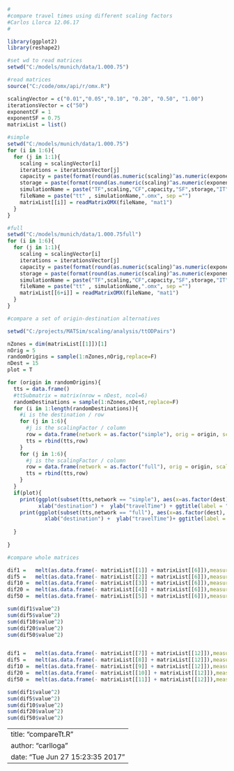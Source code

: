 
```r
#
#compare travel times using different scaling factors
#Carlos Llorca 12.06.17
#

library(ggplot2)
library(reshape2)

#set wd to read matrices
setwd("C:/models/munich/data/1.000.75")

#read matrices
source("C:/code/omx/api/r/omx.R")

scalingVector = c("0.01","0.05","0.10", "0.20", "0.50", "1.00")
iterationsVector = c("50")
exponentCF = 1
exponentSF = 0.75
matrixList = list()

#simple
setwd("C:/models/munich/data/1.000.75")
for (i in 1:6){
  for (j in 1:1){
    scaling = scalingVector[i]
    iterations = iterationsVector[j]
    capacity = paste(format(round(as.numeric(scaling)^as.numeric(exponentCF),2),nsmall = 2))
    storage = paste(format(round(as.numeric(scaling)^as.numeric(exponentSF),2),nsmall = 2))
    simulationName = paste("TF",scaling,"CF",capacity,"SF",storage,"IT",iterations,"scalingSFExp",exponentSF,"CFExp",exponentCF, "TEST", sep = "")
    fileName = paste("tt" , simulationName,".omx", sep ="")
    matrixList[[i]] = readMatrixOMX(fileName, "mat1")
  }
}

#full
setwd("C:/models/munich/data/1.000.75full")
for (i in 1:6){
  for (j in 1:1){
    scaling = scalingVector[i]
    iterations = iterationsVector[j]
    capacity = paste(format(round(as.numeric(scaling)^as.numeric(exponentCF),2),nsmall = 2))
    storage = paste(format(round(as.numeric(scaling)^as.numeric(exponentSF),2),nsmall = 2))
    simulationName = paste("TF",scaling,"CF",capacity,"SF",storage,"IT",iterations,"scalingSFExp",exponentSF,"CFExp",exponentCF, "TEST", sep = "")
    fileName = paste("tt" , simulationName,".omx", sep ="")
    matrixList[[6+i]] = readMatrixOMX(fileName, "mat1")
  }
}

#compare a set of origin-destination alternatives

setwd("C:/projects/MATSim/scaling/analysis/ttODPairs")

nZones = dim(matrixList[[1]])[1]
nOrig = 5
randomOrigins = sample(1:nZones,nOrig,replace=F) 
nDest = 15
plot = T

for (origin in randomOrigins){
  tts = data.frame()
  #ttSubmatrix = matrix(nrow = nDest, ncol=6)
  randomDestinations = sample(1:nZones,nDest,replace=F) 
  for (i in 1:length(randomDestinations)){
    #i is the destination / row
    for (j in 1:6){
      #j is the scalingFactor / column
      row = data.frame(network = as.factor("simple"), orig = origin, scaling = scalingVector[j], dest = randomDestinations[i], tt=matrixList[[j]][origin,randomDestinations[i]])
      tts = rbind(tts,row)
    }
    for (j in 1:6){
      #j is the scalingFactor / column
      row = data.frame(network = as.factor("full"), orig = origin, scaling = scalingVector[j], dest = randomDestinations[i], tt=matrixList[[6+j]][origin,randomDestinations[i]])
      tts = rbind(tts,row)
    }
  }
  if(plot){
    print(ggplot(subset(tts,network == "simple"), aes(x=as.factor(dest), y=tt, color=scaling, group = scaling)) + geom_line()  + geom_point()+ 
          xlab("destination") +  ylab("travelTime") + ggtitle(label = "simple"))
    print(ggplot(subset(tts,network == "full"), aes(x=as.factor(dest), y=tt, color=scaling, group = scaling)) + geom_line()  + geom_point()+ 
            xlab("destination") +  ylab("travelTime")+ ggtitle(label = "full"))
    
  }
    
}

#compare whole matrices

dif1 =   melt(as.data.frame(- matrixList[[1]] + matrixList[[6]]),measure.vars = 1:4953)
dif5 =   melt(as.data.frame(- matrixList[[2]] + matrixList[[6]]),measure.vars = 1:4953)
dif10 =  melt(as.data.frame(- matrixList[[3]] + matrixList[[6]]),measure.vars = 1:4953)
dif20 =  melt(as.data.frame(- matrixList[[4]] + matrixList[[6]]),measure.vars = 1:4953)
dif50 =  melt(as.data.frame(- matrixList[[5]] + matrixList[[6]]),measure.vars = 1:4953)

sum(dif1$value^2)
sum(dif5$value^2)
sum(dif10$value^2)
sum(dif20$value^2)
sum(dif50$value^2)


dif1 =   melt(as.data.frame(- matrixList[[7]] + matrixList[[12]]),measure.vars = 1:4953)
dif5 =   melt(as.data.frame(- matrixList[[8]] + matrixList[[12]]),measure.vars = 1:4953)
dif10 =  melt(as.data.frame(- matrixList[[9]] + matrixList[[12]]),measure.vars = 1:4953)
dif20 =  melt(as.data.frame(- matrixList[[10]] + matrixList[[12]]),measure.vars = 1:4953)
dif50 =  melt(as.data.frame(- matrixList[[11]] + matrixList[[12]]),measure.vars = 1:4953)

sum(dif1$value^2)
sum(dif5$value^2)
sum(dif10$value^2)
sum(dif20$value^2)
sum(dif50$value^2)
```


---
title: "compareTt.R"
author: "carlloga"
date: "Tue Jun 27 15:23:35 2017"
---
